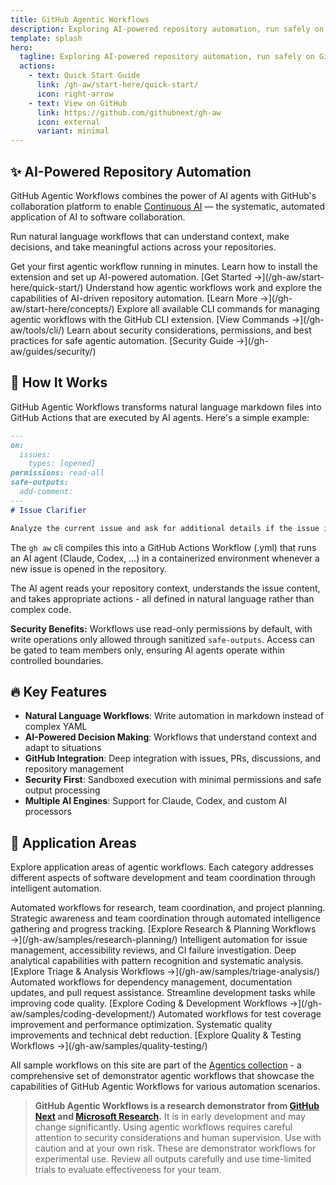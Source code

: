 ```yaml
---
title: GitHub Agentic Workflows
description: Exploring AI-powered repository automation, run safely on GitHub Actions. From GitHub Next
template: splash
hero:
  tagline: Exploring AI-powered repository automation, run safely on GitHub Actions. From GitHub Next
  actions:
    - text: Quick Start Guide
      link: /gh-aw/start-here/quick-start/
      icon: right-arrow
    - text: View on GitHub
      link: https://github.com/githubnext/gh-aw
      icon: external
      variant: minimal
---
```



## ✨ AI-Powered Repository Automation

GitHub Agentic Workflows combines the power of AI agents with GitHub's collaboration platform to enable [Continuous AI](https://githubnext.com/projects/continuous-ai) — the systematic, automated application of AI to software collaboration.

Run natural language workflows that can understand context, make decisions, and take meaningful actions across your repositories.

<CardGrid stagger>
	<Card title="Quick Start" icon="rocket">
		Get your first agentic workflow running in minutes. Learn how to install the extension and set up AI-powered automation.
		[Get Started →](/gh-aw/start-here/quick-start/)
	</Card>
	<Card title="Learn Concepts" icon="open-book">
		Understand how agentic workflows work and explore the capabilities of AI-driven repository automation.
		[Learn More →](/gh-aw/start-here/concepts/)
	</Card>
	<Card title="Browse Commands" icon="setting">
		Explore all available CLI commands for managing agentic workflows with the GitHub CLI extension.
		[View Commands →](/gh-aw/tools/cli/)
	</Card>
	<Card title="Security Guide" icon="approve-check-circle">
		Learn about security considerations, permissions, and best practices for safe agentic automation.
		[Security Guide →](/gh-aw/guides/security/)
	</Card>
</CardGrid>

## 🔧 How It Works

GitHub Agentic Workflows transforms natural language markdown files into GitHub Actions that are executed by AI agents. Here's a simple example:

```markdown
---
on:
  issues:
    types: [opened]
permissions: read-all 
safe-outputs:
  add-comment:
---
# Issue Clarifier

Analyze the current issue and ask for additional details if the issue is unclear.
```

The `gh aw` cli compiles this into a GitHub Actions Workflow (.yml) that runs an AI agent (Claude, Codex, ...) in a containerized environment whenever a new issue is opened in the repository.

The AI agent reads your repository context, understands the issue content, and takes appropriate actions - all defined in natural language rather than complex code.

**Security Benefits:** Workflows use read-only permissions by default, with write operations only allowed through sanitized `safe-outputs`. Access can be gated to team members only, ensuring AI agents operate within controlled boundaries.

## 🔥 Key Features

- **Natural Language Workflows**: Write automation in markdown instead of complex YAML
- **AI-Powered Decision Making**: Workflows that understand context and adapt to situations
- **GitHub Integration**: Deep integration with issues, PRs, discussions, and repository management
- **Security First**: Sandboxed execution with minimal permissions and safe output processing
- **Multiple AI Engines**: Support for Claude, Codex, and custom AI processors

## 🎯 Application Areas

Explore application areas of agentic workflows. Each category addresses different aspects of software development and team coordination through intelligent automation.

<CardGrid>
	<Card title="Research, Status & Planning" icon="information">
		Automated workflows for research, team coordination, and project planning. Strategic awareness and team coordination through automated intelligence gathering and progress tracking.
		[Explore Research & Planning Workflows →](/gh-aw/samples/research-planning/)
	</Card>
	<Card title="Triage & Analysis" icon="magnifier">
		Intelligent automation for issue management, accessibility reviews, and CI failure investigation. Deep analytical capabilities with pattern recognition and systematic analysis.
		[Explore Triage & Analysis Workflows →](/gh-aw/samples/triage-analysis/)
	</Card>
	<Card title="Coding & Development" icon="setting">
		Automated workflows for dependency management, documentation updates, and pull request assistance. Streamline development tasks while improving code quality.
		[Explore Coding & Development Workflows →](/gh-aw/samples/coding-development/)
	</Card>
	<Card title="Quality & Testing" icon="star">
		Automated workflows for test coverage improvement and performance optimization. Systematic quality improvements and technical debt reduction.
		[Explore Quality & Testing Workflows →](/gh-aw/samples/quality-testing/)
	</Card>
</CardGrid>

All sample workflows on this site are part of the [Agentics collection](https://github.com/githubnext/agentics) - a comprehensive set of demonstrator agentic workflows that showcase the capabilities of GitHub Agentic Workflows for various automation scenarios.

> **GitHub Agentic Workflows is a research demonstrator from [GitHub Next](https://githubnext.com/) and [Microsoft Research](https://www.microsoft.com/en-us/research/group/research-software-engineering-rise/).** It is in early development and may change significantly. Using agentic workflows requires careful attention to security considerations and human supervision. Use with caution and at your own risk.
> These are demonstrator workflows for experimental use. Review all outputs carefully and use time-limited trials to evaluate effectiveness for your team.
